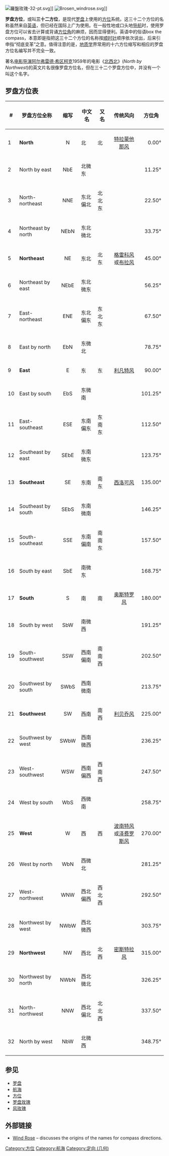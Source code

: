 [[File:羅盤玫瑰-32-pt.svg|thumb]]]]
[[File:Brosen_windrose.svg|right]]]]

'''罗盘方位'''，或叫'''三十二方位'''，是现代[[罗盘|罗盘]]上使用的[[方位|方位]]系统。这三十二个方位的名称虽然来自[[英语|英语]]，但已经在国际上广为使用。在一般性地或口头地[[导航|导航]]时，使用罗盘方位可以省去计算或背诵[[方位角|方位角]]的麻烦，因而显得便利。英语中的俗语box the compass，本意即是指把这三十二个方位的名称按[[顺时针|顺时针]]顺序依次说出，后来引申指“彻底变革”之意。值得注意的是，[[地质学|地质学]]界常用的十六方位缩写和相应的罗盘方位名编写并不完全一致。{{Fact|time=2008-10-04T02:40:36+00:00}}<!-- 本模板調用由 {{subst:Fact/auto}} 自動產生 -->

著名[[电影导演|电影导演]][[阿尔弗雷德·希区柯克|阿尔弗雷德·希区柯克]]1959年的电影《[[北西北|北西北]]》(''North by Northwest'')的英文片名很像罗盘方位名，但在三十二个罗盘方位中，并没有一个叫这个名字。

== 罗盘方位表 ==
{| class="wikitable"
|-
! #
! 罗盘方位全称
! 缩写
! 中文名
! 又名
! 传统风向
! 方位角
|-
! 1
| '''North'''
| align="center" | N
| 北
| 北
| align="center" | [[特拉蒙他那风|特拉蒙他那风]]
| align="right" | 0.00°
|-
! 2
| North by east
| align="center" | NbE
| 北微东
| 
|
| align="right" | 11.25°
|-
! 3
| North-northeast
| align="center" | NNE
| 东北偏北
| 北北东
| 
| align="right" | 22.50°
|-
! 4
| Northeast by north
| align="center" | NEbN
| 东北微北
|
| 
| align="right" | 33.75°
|-
! 5
| '''Northeast'''
| align="center" | NE
| 东北
| 北东
| align="center" | [[格雷科风|格雷科风]]或[[布拉风|布拉风]]
| align="right" | 45.00°
|-
! 6
| Northeast by east
| align="center" | NEbE
| 东北微东
| 
|
| align="right" | 56.25°
|-
! 7
| East-northeast
| align="center" | ENE
| 东北偏东
| 东北东
|
| align="right" | 67.50°
|-
! 8
| East by north
| align="center" | EbN
| 东微北
| 
|
| align="right" | 78.75°
|-
! 9
| '''East'''
| align="center" | E
| 东
| 东
| align="center" | [[利凡特风|利凡特风]]
| align="right" | 90.00°
|-
! 10
| East by south
| align="center" | EbS
| 东微南
| 
|
| align="right" | 101.25°
|-
! 11
| East-southeast
| align="center" | ESE
| 东南偏东
| 东南东
| 
| align="right" | 112.50°
|-
! 12
| Southeast by east
| align="center" | SEbE
| 东南微东
| 
|
| align="right" | 123.75°
|-
! 13
| '''Southeast'''
| align="center" | SE
| 东南
| 南东
| align="center" | [[西洛可风|西洛可风]]
| align="right" | 135.00°
|-
! 14
| Southeast by south
| align="center" | SEbS
| 东南微南
| 
|
| align="right" | 146.25°
|-
! 15
| South-southeast
| align="center" | SSE
| 东南偏南
| 南南东
|
| align="right" | 157.50°
|-
! 16
| South by east
| align="center" | SbE
| 南微东
| 
|
| align="right" | 168.75°
|-
! 17
| '''South'''
| align="center" | S
| 南
| 南
| align="center" | [[奥斯特罗风|奥斯特罗风]]
| align="right" | 180.00°
|-
! 18
| South by west
| align="center" | SbW
| 南微西
| 
|
| align="right" | 191.25°
|-
! 19
| South-southwest
| align="center" | SSW
| 西南偏南
| 南南西
|
| align="right" | 202.50°
|-
! 20
| Southwest by south
| align="center" | SWbS
| 西南微南
| 
|
| align="right" | 213.75°
|-
! 21
| '''Southwest'''
| align="center" | SW
| 西南
| 南西
| align="center" | [[利贝乔风|利贝乔风]]
| align="right" | 225.00°
|-
! 22
| Southwest by west
| align="center" | SWbW
| 西南微西
| 
|
| align="right" | 236.25°
|-
! 23
| West-southwest
| align="center" | WSW
| 西南偏西
| 西南西
|
| align="right" | 247.50°
|-
! 24
| West by south
| align="center" | WbS
| 西微南
| 
|
| align="right" | 258.75°
|-
! 25
| '''West'''
| align="center" | W
| 西
| 西
| align="center" | [[波南特风|波南特风]]或[[泽费罗斯风|泽费罗斯风]]
| align="right" | 270.00°
|-
! 26
| West by north
| align="center" | WbN
| 西微北
| 
|
| align="right" | 281.25°
|-
! 27
| West-northwest
| align="center" | WNW
| 西北偏西
| 西北西
|
| align="right" | 292.50°
|-
! 28
| Northwest by west
| align="center" | NWbW
| 西北微西
| 
|
| align="right" | 303.75°
|-
! 29
| '''Northwest'''
| align="center" | NW
| 西北
| 北西
| align="center" | [[密斯特拉风|密斯特拉风]]
| align="right" | 315.00°
|-
! 30
| Northwest by north
| align="center" | NWbN
| 西北微北
| 
|
| align="right" | 326.25°
|-
! 31
| North-northwest
| align="center" | NNW
| 西北偏北
| 北北西
|
| align="right" | 337.50°
|-
! 32
| North by west
| align="center" | NbW
| 北微西
| 
|
| align="right" | 348.75°
|}

== 参见 ==
* [[罗盘|罗盘]]
* [[航海|航海]]
* [[方位|方位]]
* [[罗盘玫瑰|罗盘玫瑰]]
* [[风玫瑰|风玫瑰]]

== 外部链接 ==
* [https://web.archive.org/web/20160901030047/http://web.uflib.ufl.edu/cm/africana/windrose.htm Wind Rose] – discusses the origins of the names for compass directions.
[[Category:方位|Category:方位]]
[[Category:航海|Category:航海]]
[[Category:定向_(几何)|Category:定向 (几何)]]